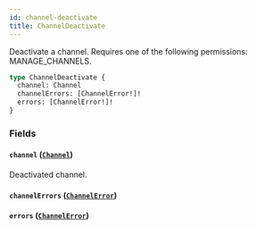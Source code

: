```yaml
---
id: channel-deactivate
title: ChannelDeactivate
---
```



Deactivate a channel. Requires one of the following permissions: MANAGE_CHANNELS.

```graphql
type ChannelDeactivate {
  channel: Channel
  channelErrors: [ChannelError!]!
  errors: [ChannelError!]!
}
```


### Fields

#### `channel` ([`Channel`](../../../developer/api-reference/objects/channel))

Deactivated channel.


#### `channelErrors` ([`ChannelError`](../../../developer/api-reference/objects/channel-error))




#### `errors` ([`ChannelError`](../../../developer/api-reference/objects/channel-error))







